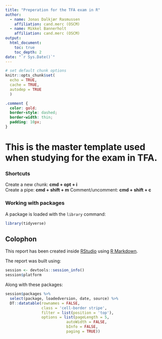 ```yaml
---
title: "Preperation for the TFA exam in R"
author:
  - name: Jonas Dalkjær Rasmussen
    affiliation: cand.merc (OSCM)
  - name: Mikkel Bannerholt
    affiliation: cand.merc (OSCM)
output: 
  html_document:
    toc: true
    toc_depth: 2
date: "`r Sys.Date()`"
---
```


<!-- Setting up the document -->
```r
# set default chunk options
knitr::opts_chunk$set(
  echo = TRUE,
  cache = TRUE,
  autodep = TRUE
  )
```

<!-- Some css for the comments (delete) -->
```css
.comment {
  color: gold;
  border-style: dashed;
  border-width: thin;
  padding: 10px;
}
```


<!-- Content starts here -->
# This is the master template used when studying for the exam in TFA.

### Shortcuts

Create a new chunk: **cmd + opt + i**  
Create a pipe: **cmd + shift + m** 
Comment/uncomment: **cmd + shift + c** 




### Working with packages

A package is loaded with the `library` command:
```r
library(tidyverse)
```







## Colophon 
<!-- Always keep this section for reproducibility -->

This report has been created inside [RStudio](http://www.rstudio.com/ide/) using [R Markdown](https://rmarkdown.rstudio.com/). 

The report was built using:

```r
session <- devtools::session_info()
session$platform
```

Along with these packages:

```r
session$packages %>% 
  select(package, loadedversion, date, source) %>% 
  DT::datatable(rownames = FALSE,
                class = 'cell-border stripe',
                filter = list(position = 'top'),
                options = list(pageLength = 5, 
                           autoWidth = FALSE,
                           bInfo = FALSE,
                           paging = TRUE))
```








